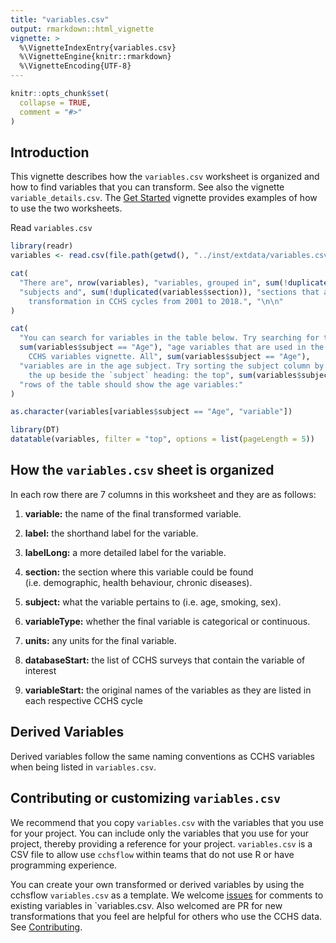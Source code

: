 ```yaml
---
title: "variables.csv"
output: rmarkdown::html_vignette
vignette: >
  %\VignetteIndexEntry{variables.csv}     
  %\VignetteEngine{knitr::rmarkdown} 
  %\VignetteEncoding{UTF-8}
---
```


```r
knitr::opts_chunk$set(
  collapse = TRUE,
  comment = "#>"
)
```

## Introduction

This vignette describes how the `variables.csv` worksheet is organized and how to find variables that you can transform. See also the vignette `variable_details.csv`. The [Get Started](https://big-life-lab.github.io/cchsflow/articles/get_started.html) vignette provides examples of how to use the two worksheets. 

Read `variables.csv`

```r
library(readr)
variables <- read.csv(file.path(getwd(), "../inst/extdata/variables.csv"))

cat(
  "There are", nrow(variables), "variables, grouped in", sum(!duplicated(variables$subject)),
  "subjects and", sum(!duplicated(variables$section)), "sections that are available for
    transformation in CCHS cycles from 2001 to 2018.", "\n\n"
)
```

```r
cat(
  "You can search for variables in the table below. Try searching for the",
  sum(variables$subject == "Age"), "age variables that are used in the Transform
    CCHS variables vignette. All", sum(variables$subject == "Age"),
  "variables are in the age subject. Try sorting the subject column by clicking
    the up beside the `subject` heading: the top", sum(variables$subject == "Age"),
  "rows of the table should show the age variables:"
)

as.character(variables[variables$subject == "Age", "variable"])
```

```r
library(DT)
datatable(variables, filter = "top", options = list(pageLength = 5))
```


## How the `variables.csv` sheet is organized

In each row there are 7 columns in this worksheet and they are as follows:

1. **variable:** the name of the final transformed variable.

2. **label:** the shorthand label for the variable.

3. **labelLong:** a more detailed label for the variable.

4. **section:** the section where this variable could be found (i.e. demographic, health behaviour, chronic diseases).

5. **subject:** what the variable pertains to (i.e. age, smoking, sex).

6. **variableType:** whether the final variable is categorical or continuous.

7. **units:** any units for the final variable.

8. **databaseStart:** the list of CCHS surveys that contain the variable of interest

9. **variableStart:** the original names of the variables as they are listed in each respective CCHS cycle

## Derived Variables

Derived variables follow the same naming conventions as CCHS variables when being listed in `variables.csv`. 

## Contributing or customizing `variables.csv`

We recommend that you copy `variables.csv` with the variables that you use for your project. You can include only the variables that you use for your project, thereby providing a reference for your project. `variables.csv` is a CSV file to allow use `cchsflow` within teams that do not use R or have programming experience. 

You can create your own transformed or derived variables by using the cchsflow `variables.csv` as a template. We welcome [issues](https://github.com/Big-Life-Lab/cchsflow/issues) for comments to existing variables in `variables.csv. Also welcomed are PR for new transformations that you feel are helpful for others who use the CCHS data. See [Contributing](https://big-life-lab.github.io/cchsflow/CONTRIBUTING.html).
